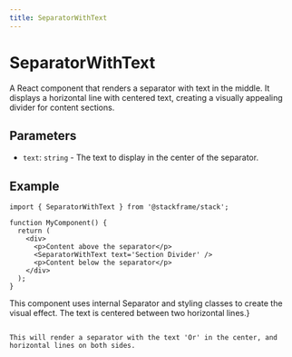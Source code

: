 ```yaml
---
title: SeparatorWithText
---
```


# SeparatorWithText

A React component that renders a separator with text in the middle. It displays a horizontal line with centered text, creating a visually appealing divider for content sections.

## Parameters

- `text`: `string` - The text to display in the center of the separator.

## Example

```tsx
import { SeparatorWithText } from '@stackframe/stack';

function MyComponent() {
  return (
    <div>
      <p>Content above the separator</p>
      <SeparatorWithText text='Section Divider' />
      <p>Content below the separator</p>
    </div>
  );
}
```

This component uses internal Separator and styling classes to create the visual effect. The text is centered between two horizontal lines.}
```

This will render a separator with the text 'Or' in the center, and horizontal lines on both sides.